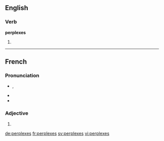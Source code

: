 ==English==

===Verb===
'''perplexes'''

# {{third-person singular of|perplex}}

----

==French==

===Pronunciation===
* {{IPA|/pɛʁ.plɛks/|lang=fr}}, {{X-SAMPA|/pER.plEks@/|lang=fr}}
* {{homophones|perplexe|lang=fr}}
* {{hyphenation|per|plexes|lang=fr}}

===Adjective===
{{fr-adj-form}} {{m|f|p}}

# {{form of|plural|perplexe|lang=fr}}

[[de:perplexes]]
[[fr:perplexes]]
[[sv:perplexes]]
[[vi:perplexes]]